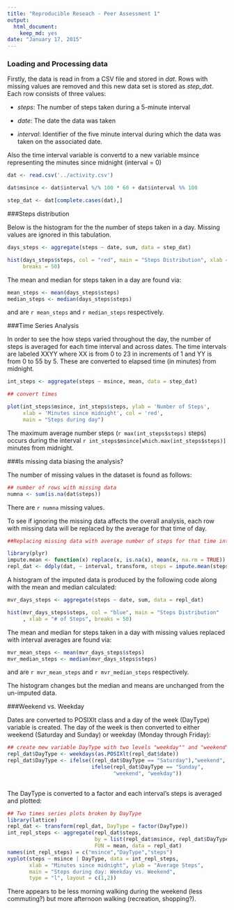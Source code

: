 ```yaml
---
title: "Reproducible Reseach - Peer Assessment 1"
output:
  html_document:
    keep_md: yes
date: "January 17, 2015"
---
```


### Loading and Processing data

Firstly, the data is read in from a CSV file and stored in *dat*.  Rows with missing values are removed and this new data set is stored as *step_dat*.  Each row consists of three values:

- *steps*: The number of steps taken during a 5-minute interval

- *date*: The date the data was taken

- *interval*: Identifier of the five minute interval during which the data was taken on the associated date.

Also the time interval variable is convertd to a new variable msince representing the minutes since midnight (interval = 0)
```r
dat <- read.csv('../activity.csv')

dat$msince <- dat$interval %/% 100 * 60 + dat$interval %% 100

step_dat <- dat[complete.cases(dat),]

```

###Steps distribution

Below is the histogram for the the number of steps taken in a day.  Missing values are ignored in this tabulation.

```r
days_steps <- aggregate(steps ~ date, sum, data = step_dat)

hist(days_steps$steps, col = "red", main = "Steps Distribution", xlab = "# of Steps",
     breaks = 50)

```

The mean and median for steps taken in a day are found via:
```r
mean_steps <- mean(days_steps$steps)
median_steps <- median(days_steps$steps)
```
and are `r mean_steps` and `r median_steps` respectively.

###Time Series Analysis

In order to see the how steps varied throughout the day, the number of steps is averaged for each time interval and across dates.  The time intervals are labeled XXYY where XX is from 0 to 23 in increments of 1 and YY is from 0 to 55 by 5. These are converted to elapsed time (in minutes) from midnight.

```r
int_steps <- aggregate(steps ~ msince, mean, data = step_dat)

## convert times

plot(int_steps$msince, int_steps$steps, ylab = 'Number of Steps', 
     xlab = 'Minutes since midnight', col = 'red', 
     main = "Steps during day")

```

The maximum average number steps (`r max(int_steps$steps)` steps) occurs during the interval `r int_steps$msince[which.max(int_steps$steps)]` minutes from midnight.

###Is missing data biasing the analysis?

The number of missing values in the dataset is found as follows:

```r

## number of rows with missing data
numna <- sum(is.na(dat$steps))

```

There are `r numna` missing values.

To see if ignoring the missing data affects the overall analysis, each row with missing data will be replaced by the average for that time of day.

```r

##Replacing missing data with average number of steps for that time interval

library(plyr)
impute.mean <- function(x) replace(x, is.na(x), mean(x, na.rm = TRUE))
repl_dat <- ddply(dat, ~ interval, transform, steps = impute.mean(steps))

```

A histogram of the imputed data is produced by the following code along with the mean and median calculated: 

```r

mvr_days_steps <- aggregate(steps ~ date, sum, data = repl_dat)

hist(mvr_days_steps$steps, col = "blue", main = "Steps Distribution"
     , xlab = "# of Steps", breaks = 50)
```

The mean and median for steps taken in a day with missing values replaced with interval averages are found via:

```r
mvr_mean_steps <- mean(mvr_days_steps$steps)
mvr_median_steps <- median(mvr_days_steps$steps)
```
and are `r mvr_mean_steps` and `r mvr_median_steps` respectively.

The histogram changes but the  median and means are unchanged from the un-imputed data.

###Weekend vs. Weekday

Dates are converted to POSIXlt class and a day of the week (DayType) variable is created.  The day of the week is then converted to either weekend (Saturday and Sunday) or weekday (Monday through Friday):

```r

## create mew variable DayType with two levels "weekday"" and "weekend"
repl_dat$DayType <- weekdays(as.POSIXlt(repl_dat$date))
repl_dat$DayType <- ifelse((repl_dat$DayType == "Saturday"),"weekend", 
                           ifelse(repl_dat$DayType == "Sunday",
                                  "weekend", "weekday"))
 

```
The DayType is converted to a factor and each interval's steps is averaged and plotted:
```r

## Two times series plots broken by DayType
library(lattice)
repl_dat <- transform(repl_dat, DayType = factor(DayType))
int_repl_steps <- aggregate(repl_dat$steps, 
                            by = list(repl_dat$msince, repl_dat$DayType), 
                            FUN = mean, data = repl_dat)
names(int_repl_steps) = c("msince","DayType","steps")
xyplot(steps ~ msince | DayType, data = int_repl_steps, 
       xlab = "Minutes since midnight", ylab = "Average Steps", 
       main = "Steps during day: Weekday vs. Weekend", 
       type = "l", layout = c(1,2))

```

There appears to be less morning walking during the weekend (less commuting?) but more afternoon walking (recreation, shopping?).



